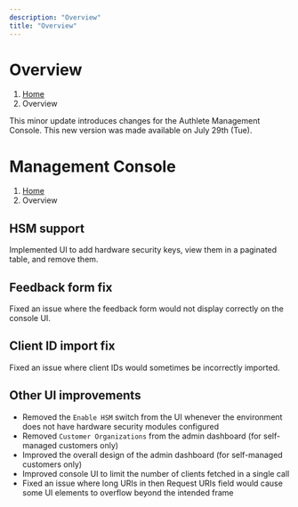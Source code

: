 ```yaml
---
description: "Overview"
title: "Overview"
---
```




# Overview
1. [Home](https://www.authlete.com/)
3. Overview

This minor update introduces changes for the Authlete Management Console.
This new version was made available on July 29th (Tue).

# Management Console
1. [Home](https://www.authlete.com/)
3. Overview

## HSM support

Implemented UI to add hardware security keys, view them in a paginated table, and remove them.

## Feedback form fix

Fixed an issue where the feedback form would not display correctly on the console UI.

## Client ID import fix

Fixed an issue where client IDs would sometimes be incorrectly imported.

## Other UI improvements

- Removed the `Enable HSM` switch from the UI whenever the environment does not have hardware security modules configured
- Removed `Customer Organizations` from the admin dashboard (for self-managed customers only)
- Improved the overall design of the admin dashboard (for self-managed customers only)
- Improved console UI to limit the number of clients fetched in a single call
- Fixed an issue where long URIs in then Request URIs field would cause some UI elements to overflow beyond the intended frame
